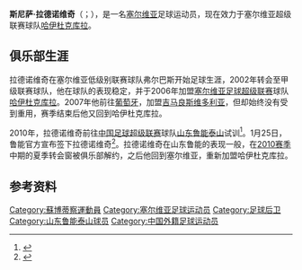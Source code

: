 {{noteta|G1=足球}}{{infobox Football biography 
|  playername = 斯尼萨·拉德诺维奇<br>Siniša Radanović
|  image = [[Image:Sinisa_Radanovic.jpg|220px]]
|  fullname = Siniša Radanović 
|  englishfullname =Siniša Radanović 
|  nickname =  
|  dateofbirth = {{birth date and age|1979|11|23}} 
|  cityofbirth = [[苏博蒂察|苏博蒂察]]
|  countryofbirth = {{YUG}}
|  height =  {{height|m=1.94}}
|  currentclub  = [[庫拉戰士足球俱樂部|哈伊杜克库拉]]
|  clubnumber = 
|  position = [[后卫_(足球)|后卫]]
|  youthyears = 
|  youthclubs = 弗尔巴斯 
|  years = 2001-2002 <br> 2002-2006 <br> 2006-2007 <br> 2007-2008 <br> 2008-2009 <br> 2010 <br> 2010-
|  clubs = 弗尔巴斯 <br> {{tsl|en|FK Mladost Apatin||马拉多斯特}} <br> [[庫拉戰士足球俱樂部|哈伊杜克库拉]] <br> [[維多利亞體育會|吉马良斯维多利亚]] <br> [[庫拉戰士足球俱樂部|哈伊杜克库拉]] <br> [[山东鲁能泰山|山东鲁能泰山]] <br> [[庫拉戰士足球俱樂部|哈伊杜克库拉]]
|  caps(goals) = {{0}}? {{0}}(?) <br> 90 (11) <br> 27 {{0}}(5) <br> {{0}}4 {{0}}(0) <br> 31 {{0}}(3) <br> 10 {{0}}(0)  
|  nationalyears =  
|  nationalteam =  
|  nationalcaps(goals) = 
|  pcupdate = 2010年5月31日 (一) 02:26 (UTC)
|  ntupdate = 
}}
'''斯尼萨·拉德诺维奇'''（{{lang-sr|Синиша Радановић}}；{{bd|1979年|11月23日|catIdx=R}}），是一名[[塞尔维亚|塞尔维亚]]足球运动员，现在效力于塞尔维亚超级联赛球队[[庫拉戰士足球俱樂部|哈伊杜克库拉]]。

==俱乐部生涯==
拉德诺维奇在塞尔维亚低级别联赛球队弗尔巴斯开始足球生涯，2002年转会至甲级联赛球队{{tsl|en|FK Mladost Apatin||马拉多斯特}}，他在球队的表现稳定，并于2006年加盟[[塞尔维亚足球超级联赛|塞尔维亚足球超级联赛]]球队[[庫拉戰士足球俱樂部|哈伊杜克库拉]]。2007年他前往[[葡萄牙|葡萄牙]]，加盟[[維多利亞體育會|吉马良斯维多利亚]]，但却始终没有受到重用，赛季结束后他又回到哈伊杜克库拉。

2010年，拉德诺维奇前往[[中国足球超级联赛|中国足球超级联赛]]球队[[山东鲁能泰山|山东鲁能泰山]]试训<ref>{{Cite web |url=http://sports.qq.com/a/20100113/000662.htm |title=欧亚非外援中卫扎堆鲁能 履历显赫得队友赞叹 |access-date=2010-01-22 |archive-date=2016-03-11 |archive-url=https://web.archive.org/web/20160311130533/http://sports.qq.com/a/20100113/000662.htm |dead-url=no }}</ref>。1月25日，鲁能官方宣布签下拉德诺维奇<ref>{{Cite web |url=http://sports.sina.com.cn/j/2010-01-25/15344808662.shtml |title=鲁能官方宣布新赛季第一签 塞国后卫加盟橙色军团 |access-date=2010-01-25 |archive-date=2010-01-28 |archive-url=https://web.archive.org/web/20100128194911/http://sports.sina.com.cn/j/2010-01-25/15344808662.shtml |dead-url=no }}</ref>。拉德诺维奇在山东鲁能的表现一般，在[[2010年中国足球超级联赛|2010赛季]]中期的夏季转会窗被俱乐部解约，之后他回到塞尔维亚，重新加盟哈伊杜克库拉。

==参考资料==
{{reflist}}

{{DEFAULTSORT:Radanović,Siniša}}
[[Category:蘇博蒂察運動員|Category:蘇博蒂察運動員]]
[[Category:塞尔维亚足球运动员|Category:塞尔维亚足球运动员]]
[[Category:足球后卫|Category:足球后卫]]
[[Category:山东鲁能泰山球员|Category:山东鲁能泰山球员]]
[[Category:中国外籍足球运动员|Category:中国外籍足球运动员]]